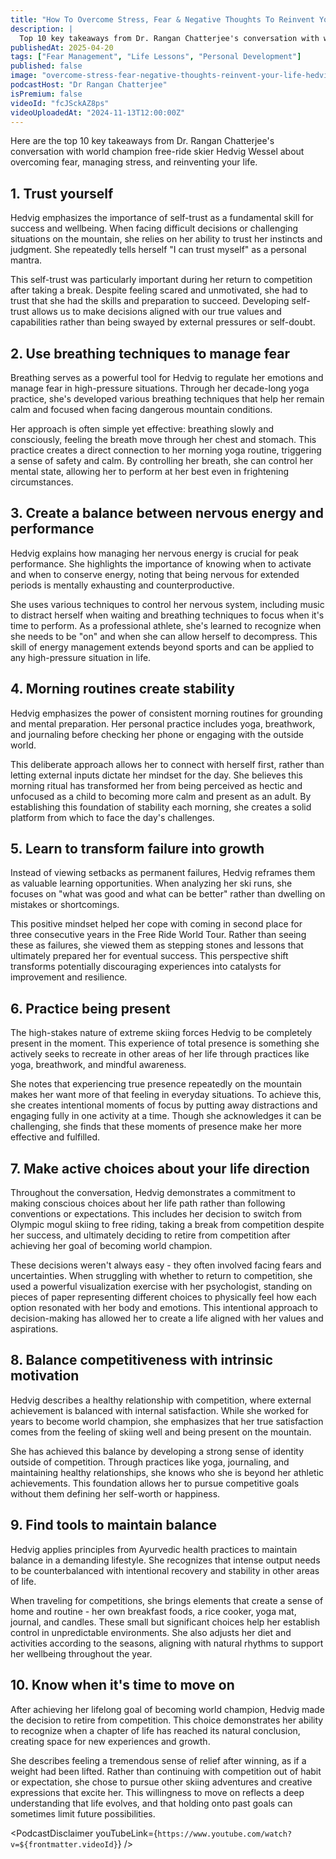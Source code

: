 ```yaml
---
title: "How To Overcome Stress, Fear & Negative Thoughts To Reinvent Your Life | Hedvig Wessel"
description: |
  Top 10 key takeaways from Dr. Rangan Chatterjee's conversation with world champion free-ride skier Hedvig Wessel about overcoming fear, managing stress, and reinventing your life.
publishedAt: 2025-04-20
tags: ["Fear Management", "Life Lessons", "Personal Development"]
published: false
image: "overcome-stress-fear-negative-thoughts-reinvent-your-life-hedvig-wessel.jpg"
podcastHost: "Dr Rangan Chatterjee"
isPremium: false
videoId: "fcJSckAZ8ps"
videoUploadedAt: "2024-11-13T12:00:00Z"
---
```



<PodcastSummaryPageLayout frontmatter={frontmatter}>
Here are the top 10 key takeaways from Dr. Rangan Chatterjee's conversation with world champion free-ride skier Hedvig Wessel about overcoming fear, managing stress, and reinventing your life.

## 1. Trust yourself

Hedvig emphasizes the importance of self-trust as a fundamental skill for success and wellbeing. When facing difficult decisions or challenging situations on the mountain, she relies on her ability to trust her instincts and judgment. She repeatedly tells herself "I can trust myself" as a personal mantra.

This self-trust was particularly important during her return to competition after taking a break. Despite feeling scared and unmotivated, she had to trust that she had the skills and preparation to succeed. Developing self-trust allows us to make decisions aligned with our true values and capabilities rather than being swayed by external pressures or self-doubt.

## 2. Use breathing techniques to manage fear

Breathing serves as a powerful tool for Hedvig to regulate her emotions and manage fear in high-pressure situations. Through her decade-long yoga practice, she's developed various breathing techniques that help her remain calm and focused when facing dangerous mountain conditions.

Her approach is often simple yet effective: breathing slowly and consciously, feeling the breath move through her chest and stomach. This practice creates a direct connection to her morning yoga routine, triggering a sense of safety and calm. By controlling her breath, she can control her mental state, allowing her to perform at her best even in frightening circumstances.

## 3. Create a balance between nervous energy and performance

Hedvig explains how managing her nervous energy is crucial for peak performance. She highlights the importance of knowing when to activate and when to conserve energy, noting that being nervous for extended periods is mentally exhausting and counterproductive.

She uses various techniques to control her nervous system, including music to distract herself when waiting and breathing techniques to focus when it's time to perform. As a professional athlete, she's learned to recognize when she needs to be "on" and when she can allow herself to decompress. This skill of energy management extends beyond sports and can be applied to any high-pressure situation in life.

## 4. Morning routines create stability

Hedvig emphasizes the power of consistent morning routines for grounding and mental preparation. Her personal practice includes yoga, breathwork, and journaling before checking her phone or engaging with the outside world.

This deliberate approach allows her to connect with herself first, rather than letting external inputs dictate her mindset for the day. She believes this morning ritual has transformed her from being perceived as hectic and unfocused as a child to becoming more calm and present as an adult. By establishing this foundation of stability each morning, she creates a solid platform from which to face the day's challenges.

## 5. Learn to transform failure into growth

Instead of viewing setbacks as permanent failures, Hedvig reframes them as valuable learning opportunities. When analyzing her ski runs, she focuses on "what was good and what can be better" rather than dwelling on mistakes or shortcomings.

This positive mindset helped her cope with coming in second place for three consecutive years in the Free Ride World Tour. Rather than seeing these as failures, she viewed them as stepping stones and lessons that ultimately prepared her for eventual success. This perspective shift transforms potentially discouraging experiences into catalysts for improvement and resilience.

## 6. Practice being present

The high-stakes nature of extreme skiing forces Hedvig to be completely present in the moment. This experience of total presence is something she actively seeks to recreate in other areas of her life through practices like yoga, breathwork, and mindful awareness.

She notes that experiencing true presence repeatedly on the mountain makes her want more of that feeling in everyday situations. To achieve this, she creates intentional moments of focus by putting away distractions and engaging fully in one activity at a time. Though she acknowledges it can be challenging, she finds that these moments of presence make her more effective and fulfilled.

## 7. Make active choices about your life direction

Throughout the conversation, Hedvig demonstrates a commitment to making conscious choices about her life path rather than following conventions or expectations. This includes her decision to switch from Olympic mogul skiing to free riding, taking a break from competition despite her success, and ultimately deciding to retire from competition after achieving her goal of becoming world champion.

These decisions weren't always easy - they often involved facing fears and uncertainties. When struggling with whether to return to competition, she used a powerful visualization exercise with her psychologist, standing on pieces of paper representing different choices to physically feel how each option resonated with her body and emotions. This intentional approach to decision-making has allowed her to create a life aligned with her values and aspirations.

## 8. Balance competitiveness with intrinsic motivation

Hedvig describes a healthy relationship with competition, where external achievement is balanced with internal satisfaction. While she worked for years to become world champion, she emphasizes that her true satisfaction comes from the feeling of skiing well and being present on the mountain.

She has achieved this balance by developing a strong sense of identity outside of competition. Through practices like yoga, journaling, and maintaining healthy relationships, she knows who she is beyond her athletic achievements. This foundation allows her to pursue competitive goals without them defining her self-worth or happiness.

## 9. Find tools to maintain balance

Hedvig applies principles from Ayurvedic health practices to maintain balance in a demanding lifestyle. She recognizes that intense output needs to be counterbalanced with intentional recovery and stability in other areas of life.

When traveling for competitions, she brings elements that create a sense of home and routine - her own breakfast foods, a rice cooker, yoga mat, journal, and candles. These small but significant choices help her establish control in unpredictable environments. She also adjusts her diet and activities according to the seasons, aligning with natural rhythms to support her wellbeing throughout the year.

## 10. Know when it's time to move on

After achieving her lifelong goal of becoming world champion, Hedvig made the decision to retire from competition. This choice demonstrates her ability to recognize when a chapter of life has reached its natural conclusion, creating space for new experiences and growth.

She describes feeling a tremendous sense of relief after winning, as if a weight had been lifted. Rather than continuing with competition out of habit or expectation, she chose to pursue other skiing adventures and creative expressions that excite her. This willingness to move on reflects a deep understanding that life evolves, and that holding onto past goals can sometimes limit future possibilities.

<PodcastDisclaimer
  youTubeLink={`https://www.youtube.com/watch?v=${frontmatter.videoId}`}
/>

</PodcastSummaryPageLayout>
